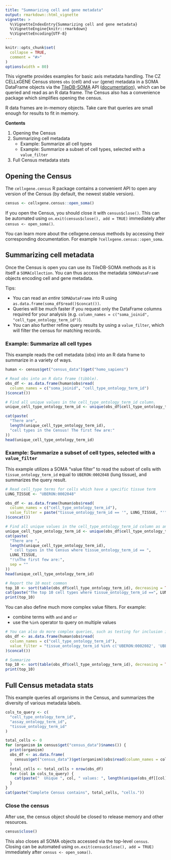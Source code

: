 ```yaml
---
title: "Summarizing cell and gene metadata"
output: rmarkdown::html_vignette
vignette: >
  %\VignetteIndexEntry{Summarizing cell and gene metadata}
  %\VignetteEngine{knitr::rmarkdown}
  %\VignetteEncoding{UTF-8}
---
```


```r
knitr::opts_chunk$set(
  collapse = TRUE,
  comment = "#>"
)
options(width = 80)
```

<!--`
THIS VIGNETTE IS BASED ON:
https://github.com/chanzuckerberg/cellxgene-census/blob/main/api/python/notebooks/analysis_demo/comp_bio_summarize_axis_query.ipynb
-->

This vignette provides examples for basic axis metadata handling. The CZ CELLxGENE Census stores `obs` (cell) and `var` (gene) metadata in a SOMA DataFrame objects via the [TileDB-SOMA](https://github.com/single-cell-data/TileDB-SOMA) API ([documentation](https://tiledbsoma.readthedocs.io/en/latest/)), which can be queried and read as an R data frame. The Census also has a convenience package which simplifies opening the census.

R data frames are in-memory objects. Take care that queries are small enough for results to fit in memory.

**Contents**

1. Opening the Census
2. Summarizing cell metadata
    - Example: Summarize all cell types
    - Example: Summarize a subset of cell types, selected with a `value_filter`
3. Full Census metadata stats

## Opening the Census

The `cellxgene.census` R package contains a convenient API to open any version of the Census (by default, the newest stable version).

```r
census <- cellxgene.census::open_soma()
```

If you open the Census, you should close it with `census$close()`. This can be automated using `on.exit(census$close(), add = TRUE)` immediately after `census <- open_soma()`.

You can learn more about the cellxgene.census methods by accessing their corresponding documentation. For example `?cellxgene.census::open_soma`.

## Summarizing cell metadata

Once the Census is open you can use its TileDB-SOMA methods as it is itself a `SOMACollection`. You can thus access the metadata `SOMADataFram`e objects encoding cell and gene metadata.

Tips:

* You can read an *entire* `SOMADataFrame` into R using `as.data.frame(soma_df$read()$concat())`.
* Queries will be much faster if you request only the DataFrame columns required for your analysis (e.g. `column_names = c("soma_joinid", "cell_type_ontology_term_id")`).
* You can also further refine query results by using a `value_filter`, which will filter the census for matching records.

### Example: Summarize all cell types

This example reads the cell metadata (obs) into an R data frame to summarize in a variety of ways.

```r
human <- census$get("census_data")$get("homo_sapiens")

# Read obs into an R data frame (tibble).
obs_df <- as.data.frame(human$obs$read(
  column_names = c("soma_joinid", "cell_type_ontology_term_id")
)$concat())

# Find all unique values in the cell_type_ontology_term_id column.
unique_cell_type_ontology_term_id <- unique(obs_df$cell_type_ontology_term_id)

cat(paste(
  "There are",
  length(unique_cell_type_ontology_term_id),
  "cell types in the Census! The first few are:"
))
head(unique_cell_type_ontology_term_id)
```

### Example: Summarize a subset of cell types, selected with a `value_filter`

This example utilizes a SOMA "value filter" to read the subset of cells with `tissue_ontology_term_id` equal to `UBERON:0002048` (lung tissue), and summarizes the query result.

```r
# Read cell_type terms for cells which have a specific tissue term
LUNG_TISSUE <- "UBERON:0002048"

obs_df <- as.data.frame(human$obs$read(
  column_names = c("cell_type_ontology_term_id"),
  value_filter = paste("tissue_ontology_term_id == '", LUNG_TISSUE, "'", sep = "")
)$concat())

# Find all unique values in the cell_type_ontology_term_id column as an R data frame.
unique_cell_type_ontology_term_id <- unique(obs_df$cell_type_ontology_term_id)
cat(paste(
  "There are ",
  length(unique_cell_type_ontology_term_id),
  " cell types in the Census where tissue_ontology_term_id == ",
  LUNG_TISSUE,
  "!\nThe first few are:",
  sep = ""
))
head(unique_cell_type_ontology_term_id)

# Report the 10 most common
top_10 <- sort(table(obs_df$cell_type_ontology_term_id), decreasing = TRUE)[1:10]
cat(paste("The top 10 cell types where tissue_ontology_term_id ==", LUNG_TISSUE))
print(top_10)
```

You can also define much more complex value filters. For example:

* combine terms with `and` and `or`
* use the `%in%` operator to query on multiple values

```r
# You can also do more complex queries, such as testing for inclusion in a list of values
obs_df <- as.data.frame(human$obs$read(
  column_names = c("cell_type_ontology_term_id"),
  value_filter = "tissue_ontology_term_id %in% c('UBERON:0002082', 'UBERON:OOO2084', 'UBERON:0002080')"
)$concat())

# Summarize
top_10 <- sort(table(obs_df$cell_type_ontology_term_id), decreasing = TRUE)[1:10]
print(top_10)
```

## Full Census metadata stats

This example queries all organisms in the Census, and summarizes the diversity of various metadata labels.

```r
cols_to_query <- c(
  "cell_type_ontology_term_id",
  "assay_ontology_term_id",
  "tissue_ontology_term_id"
)

total_cells <- 0
for (organism in census$get("census_data")$names()) {
  print(organism)
  obs_df <- as.data.frame(
    census$get("census_data")$get(organism)$obs$read(column_names = cols_to_query)$concat()
  )
  total_cells <- total_cells + nrow(obs_df)
  for (col in cols_to_query) {
    cat(paste("  Unique ", col, " values: ", length(unique(obs_df[[col]])), "\n", sep = ""))
  }
}
cat(paste("Complete Census contains", total_cells, "cells."))
```

### Close the census

After use, the census object should be closed to release memory and other resources.

```r
census$close()
```

This also closes all SOMA objects accessed via the top-level `census`. Closing can be automated using `on.exit(census$close(), add = TRUE)` immediately after `census <- open_soma()`.

